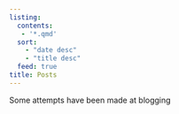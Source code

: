 ```yaml
---
listing:
  contents:
   - '*.qmd'
  sort:
    - "date desc"
    - "title desc"
  feed: true
title: Posts
---
```


Some attempts have been made at blogging